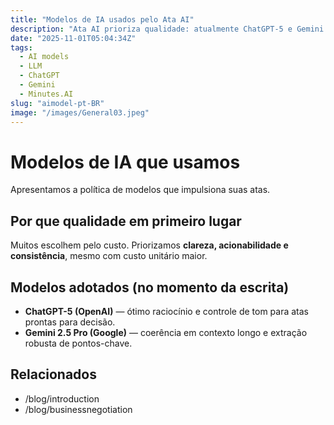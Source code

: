 ```yaml
---
title: "Modelos de IA usados pelo Ata AI"
description: "Ata AI prioriza qualidade: atualmente ChatGPT-5 e Gemini 2.5 Pro."
date: "2025-11-01T05:04:34Z"
tags:
  - AI models
  - LLM
  - ChatGPT
  - Gemini
  - Minutes.AI
slug: "aimodel-pt-BR"
image: "/images/General03.jpeg"
---
```


# Modelos de IA que usamos

Apresentamos a política de modelos que impulsiona suas atas.

## Por que qualidade em primeiro lugar
Muitos escolhem pelo custo. Priorizamos **clareza, acionabilidade e consistência**, mesmo com custo unitário maior.

## Modelos adotados (no momento da escrita)
- **ChatGPT-5 (OpenAI)** — ótimo raciocínio e controle de tom para atas prontas para decisão.
- **Gemini 2.5 Pro (Google)** — coerência em contexto longo e extração robusta de pontos-chave.

## Relacionados
- /blog/introduction
- /blog/businessnegotiation

